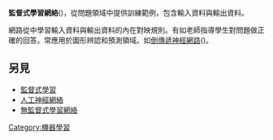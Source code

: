 '''監督式學習網絡'''({{lang|en|Supervised Learning Network}})，從問題領域中提供訓練範例，包含輸入資料與輸出資料。

網路從中學習輸入資料與輸出資料的內在對映規則。有如老師指導學生對問題做正確的回答。常應用於圖形辨認和預測領域。如[[倒傳遞神經網路|倒傳遞神經網路]]({{lang|en|Back Propagation Network}})。

==另見==
* [[監督式學習|監督式學習]]
* [[人工神經網絡|人工神經網絡]]
* [[無監督式學習網絡|無監督式學習網絡]]

{{科学小作品}}
[[Category:機器學習|Category:機器學習]]
